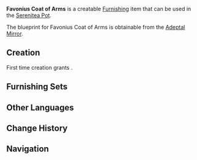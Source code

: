 {{Furnishing Infobox
|id             = 364208
|image          = Item Favonius Coat of Arms.png
|category       = Wall Decor
|subcategory    = Hanging Ornament
|rarity         = 4
|adeptal_energy = 90
|load           = 85
|reduced_load   = 64
|description    = A wall decoration comprised of a shield and two ceremonial swords engraved with the devices of the Knights of Favonius.<br />Both the sword and shield are trimmed with precious metals and are of good quality. They are not legendary weapons, for sure, but they are certainly no worse than high-quality equipment one can find on the market.<br />Some knights once found the following clause within an old edition of the rulebooks &mdash; "Feel free to use these weapons in case of an emergency."<br />However, these arms have incredible proportions and weight, and ordinary knights cannot use them at all, with some reckless young people almost causing alarmingly dangerous incidents.<br />As such, the new rulebooks now contain no such clause.
|blueprint      = Adeptal Mirror
|adeptal mirror = 4
}}
'''Favonius Coat of Arms''' is a creatable [[Furnishing]] item that can be used in the [[Serenitea Pot]].

The blueprint for Favonius Coat of Arms is obtainable from the [[Adeptal Mirror]].

==Creation==
First time creation grants {{Item|Trust|24|x=90}}.
{{Recipe
|type = Creation
|time = 16h
|White Iron Chunk = 12
|Blue Dye = 6
|Yellow Dye = 6
|sort = White Iron Chunk,Blue Dye,Yellow Dye
}}

==Furnishing Sets==
{{Craft Usage}}

==Other Languages==
{{Other Languages|default_hidden = 1
|en      = Favonius Coat of Arms
|zhs     = 骑士团剑盾徽章
|zhs_rm  = Qíshì Tuán Jiàn Dùn Huīzhāng
|zht     = 騎士團劍盾徽章
|zht_rm  = Qíshì Tuán Jiàn Dùn Huīzhāng
|ja      = 騎士団の紋章
|ja_rm   = Kishidan no Monshou
|ko      = 기사단 검과 방패 휘장
|ko_rm   = 
|es      = Emblema de espada y escudo de Favonius
|fr      = Armoiries de l'Ordre de Favonius
|ru      = Герб Фавония
|th      = ตราดาบและโล่แห่งกองอัศวิน
|th_rm   = 
|vi      = Huy Hiệu Đội Kỵ Sĩ
|de      = Favonius-Wappen
|id      = Lencana Pedang & Perisai Favonius
|pt      = Emblema de Espada e Escudo dos Cavaleiros de Favonius
}}

==Change History==
{{Change History|1.5}}

==Navigation==
{{Furnishing Navbox/Interior|Wall Decor}}